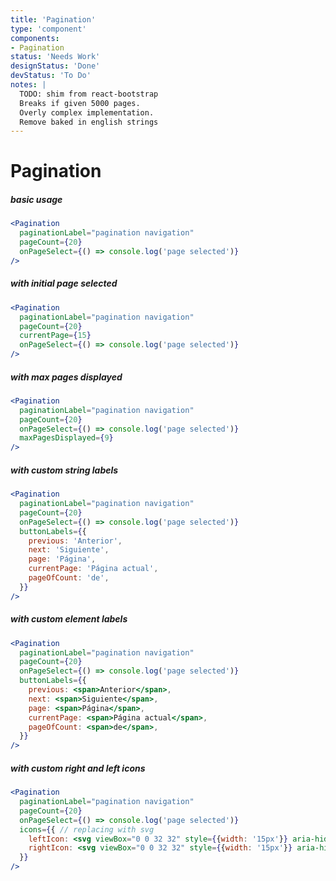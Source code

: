 ```yaml
---
title: 'Pagination'
type: 'component'
components:
- Pagination
status: 'Needs Work'
designStatus: 'Done'
devStatus: 'To Do'
notes: |
  TODO: shim from react-bootstrap
  Breaks if given 5000 pages.
  Overly complex implementation.
  Remove baked in english strings
---
```




# Pagination



##### basic usage

```jsx live
<Pagination
  paginationLabel="pagination navigation"
  pageCount={20}
  onPageSelect={() => console.log('page selected')}
/>
```

##### with initial page selected

```jsx live
<Pagination
  paginationLabel="pagination navigation"
  pageCount={20}
  currentPage={15}
  onPageSelect={() => console.log('page selected')}
/>
```

##### with max pages displayed

```jsx live
<Pagination
  paginationLabel="pagination navigation"
  pageCount={20}
  onPageSelect={() => console.log('page selected')}
  maxPagesDisplayed={9}
/>
```

##### with custom string labels

```jsx live
<Pagination
  paginationLabel="pagination navigation"
  pageCount={20}
  onPageSelect={() => console.log('page selected')}
  buttonLabels={{
    previous: 'Anterior',
    next: 'Siguiente',
    page: 'Página',
    currentPage: 'Página actual',
    pageOfCount: 'de',
  }}
/>
```

##### with custom element labels

```jsx live
<Pagination
  paginationLabel="pagination navigation"
  pageCount={20}
  onPageSelect={() => console.log('page selected')}
  buttonLabels={{
    previous: <span>Anterior</span>,
    next: <span>Siguiente</span>,
    page: <span>Página</span>,
    currentPage: <span>Página actual</span>,
    pageOfCount: <span>de</span>,
  }}
/>
```

##### with custom right and left icons

```jsx live
<Pagination
  paginationLabel="pagination navigation"
  pageCount={20}
  onPageSelect={() => console.log('page selected')}
  icons={{ // replacing with svg
    leftIcon: <svg viewBox="0 0 32 32" style={{width: '15px'}} aria-hidden="true" className="mr-2"><path d="M14.19 16.005l7.869 7.868-2.129 2.129-9.996-9.997L19.937 6.002l2.127 2.129z"/></svg>,
    rightIcon: <svg viewBox="0 0 32 32" style={{width: '15px'}} aria-hidden="true" className="ml-2"><path d="M18.629 15.997l-7.083-7.081L13.462 7l8.997 8.997L13.457 25l-1.916-1.916z"/></svg>
  }}
/>
```
